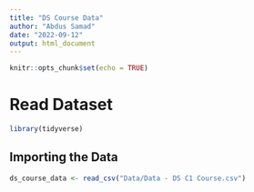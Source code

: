 ```yaml
---
title: "DS Course Data"
author: "Abdus Samad"
date: "2022-09-12"
output: html_document
---
```


```r
knitr::opts_chunk$set(echo = TRUE)
```

# Read Dataset

```r

library(tidyverse)


```
## Importing the Data

```r
ds_course_data <- read_csv("Data/Data - DS C1 Course.csv")


```
```r

```

